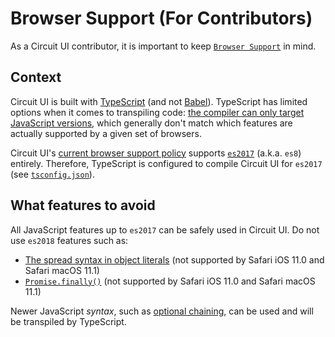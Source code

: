 
<Meta title="Introduction/Contributing/Browser Support (For Contributors)" />

# Browser Support (For Contributors)

As a Circuit UI contributor, it is important to keep [`Browser Support`](Introduction/Browser-Support/page) in mind.

## Context

Circuit UI is built with [TypeScript](https://www.typescriptlang.org/) (and not [Babel](https://babeljs.io/)). TypeScript has limited options when it comes to transpiling code: [the compiler can only target JavaScript versions](https://www.typescriptlang.org/tsconfig#target), which generally don't match which features are actually supported by a given set of browsers.

Circuit UI's [current browser support policy](Introduction/Browser-Support/page) supports [`es2017`](https://developer.mozilla.org/en-US/docs/Web/JavaScript/Reference/Statements/async_function) (a.k.a. `es8`) entirely. Therefore, TypeScript is configured to compile Circuit UI for `es2017` (see [`tsconfig.json`](https://github.com/sumup-oss/circuit-ui/blob/main/packages/circuit-ui/tsconfig.json)).

## What features to avoid

All JavaScript features up to `es2017` can be safely used in Circuit UI. Do not use `es2018` features such as:

- [The spread syntax in object literals](https://caniuse.com/mdn-javascript_operators_spread_spread_in_object_literals) (not supported by Safari iOS 11.0 and Safari macOS 11.1)
- [`Promise.finally()`](https://caniuse.com/promise-finally) (not supported by Safari iOS 11.0 and Safari macOS 11.1)

Newer JavaScript _syntax_, such as [optional chaining](https://developer.mozilla.org/en-US/docs/Web/JavaScript/Reference/Operators/Optional_chaining), can be used and will be transpiled by TypeScript.
